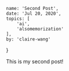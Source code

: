 	name: 'Second Post',
	date: 'Jul 20, 2020',
	topics: [
		'ai',
		'alsomemorization'
	],
	by: 'claire-wang'
}

This is my second post!
